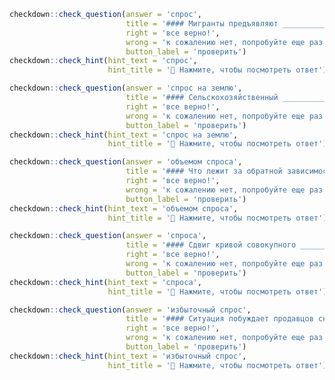 ```r
checkdown::check_question(answer = 'спрос', 
                          title = '#### Мигранты предъявляют ____________ (**спрос**) на товары, увеличивая продажи местных предприятий, а также открывают свои предприятия, создавая новые рабочие места.',
                          right = 'все верно!', 
                          wrong = 'к сожалению нет, попробуйте еще раз...',
                          button_label = 'проверить')
checkdown::check_hint(hint_text = 'спрос',
                      hint_title = '🔎 Нажмите, чтобы посмотреть ответ')
```

```r
checkdown::check_question(answer = 'спрос на землю', 
                          title = '#### Сельскохозяйственный ____________ (**спрос, на, земля**) зависит от предложения земли.',
                          right = 'все верно!', 
                          wrong = 'к сожалению нет, попробуйте еще раз...',
                          button_label = 'проверить')
checkdown::check_hint(hint_text = 'спрос на землю',
                      hint_title = '🔎 Нажмите, чтобы посмотреть ответ')
```

```r
checkdown::check_question(answer = 'объемом спроса', 
                          title = '#### Что лежит за обратной зависимостью между уровнем цен и ____________ (**объем, спрос**) на товары и услуги?',
                          right = 'все верно!', 
                          wrong = 'к сожалению нет, попробуйте еще раз...',
                          button_label = 'проверить')
checkdown::check_hint(hint_text = 'объемом спроса',
                      hint_title = '🔎 Нажмите, чтобы посмотреть ответ')
```

```r
checkdown::check_question(answer = 'спроса', 
                          title = '#### Сдвиг кривой совокупного ____________ (**спрос**) вправо непосредственно связан со смещением кривой совокупных расходов вверх.',
                          right = 'все верно!', 
                          wrong = 'к сожалению нет, попробуйте еще раз...',
                          button_label = 'проверить')
checkdown::check_hint(hint_text = 'спроса',
                      hint_title = '🔎 Нажмите, чтобы посмотреть ответ')
```

```r
checkdown::check_question(answer = 'избыточный спрос', 
                          title = '#### Ситуация побуждает продавцов снижать цены на товары. Если цена ниже равновесного значения, возникают неудовлетворенность у покупателей и ____________ (**избыточный, спрос**). Такая ситуация побуждает продавцов повышать цены на товары. Стабильность на рынке устанавливается только в том случае, если избыточное предложение и избыточный спрос равны 0.',
                          right = 'все верно!', 
                          wrong = 'к сожалению нет, попробуйте еще раз...',
                          button_label = 'проверить')
checkdown::check_hint(hint_text = 'избыточный спрос',
                      hint_title = '🔎 Нажмите, чтобы посмотреть ответ')
```

